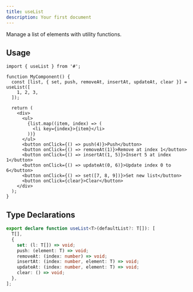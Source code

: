```yaml
---
title: useList
description: Your first document
---
```


Manage a list of elements with utility functions.

## Usage

```tsx
import { useList } from '#';

function MyComponent() {
  const [list, { set, push, removeAt, insertAt, updateAt, clear }] = useList([
    1, 2, 3,
  ]);

  return (
    <div>
      <ul>
        {list.map((item, index) => (
          <li key={index}>{item}</li>
        ))}
      </ul>
      <button onClick={() => push(4)}>Push</button>
      <button onClick={() => removeAt(1)}>Remove at index 1</button>
      <button onClick={() => insertAt(1, 5)}>Insert 5 at index 1</button>
      <button onClick={() => updateAt(0, 6)}>Update index 0 to 6</button>
      <button onClick={() => set([7, 8, 9])}>Set new list</button>
      <button onClick={clear}>Clear</button>
    </div>
  );
}
```

## Type Declarations

```typescript
export declare function useList<T>(defaultList?: T[]): [
  T[],
  {
    set: (l: T[]) => void;
    push: (element: T) => void;
    removeAt: (index: number) => void;
    insertAt: (index: number, element: T) => void;
    updateAt: (index: number, element: T) => void;
    clear: () => void;
  },
];
```
